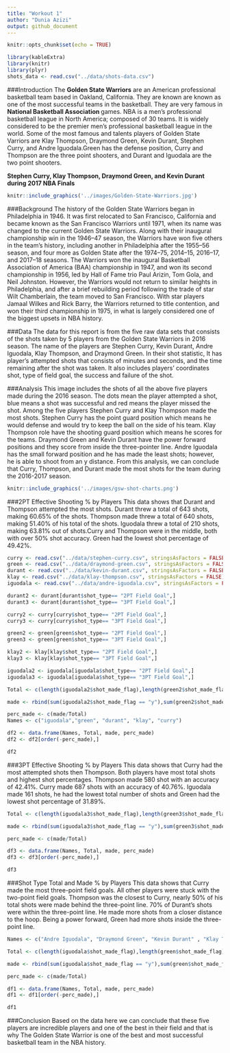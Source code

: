 ```yaml
---
title: "Workout 1"
author: "Dunia Azizi"
output: github_document
---
```

```r
knitr::opts_chunk$set(echo = TRUE)
```

```r
library(kableExtra)
library(knitr)
library(plyr)
shots_data <- read.csv("../data/shots-data.csv")
```
###Introduction
The **Golden State Warriors** are an American professional basketball team based in Oakland, California. They are known are known as one of the most successful teams in the basketball. They are very famous in **National Basketball Association ** games. NBA is a men's professional basketball league in North America; composed of 30 teams. It is widely considered to be the premier men's professional basketball league in the world. Some of the most famous and talents players of Golden State Varriors are Klay Thompson, Draymond Green, Kevin Durant, Stephen Curry, and Andre Iguodala.Green has the defense position, Curry and Thompson are the three point shooters, and Durant and Iguodala are the two point shooters.

**Stephen Curry, Klay Thompson, Draymond Green, and Kevin Durant during 2017 NBA Finals**
```r
knitr::include_graphics('../images/Golden-State-Warriors.jpg')
```

###Background
The history of the Golden State Warriors began in Philadelphia in 1946. It was first relocated to San Francisco, California and became known as the San Francisco Warriors until 1971, when its name was changed to the current Golden State Warriors. Along with their inaugural championship win in the 1946–47 season, the Warriors have won five others in the team's history, including another in Philadelphia after the 1955–56 season, and four more as Golden State after the 1974–75, 2014–15, 2016–17, and 2017–18 seasons. The Warriors won the inaugural Basketball Association of America (BAA) championship in 1947, and won its second championship in 1956, led by Hall of Fame trio Paul Arizin, Tom Gola, and Neil Johnston. However, the Warriors would not return to similar heights in Philadelphia, and after a brief rebuilding period following the trade of star Wilt Chamberlain, the team moved to San Francisco. With star players Jamaal Wilkes and Rick Barry, the Warriors returned to title contention, and won their third championship in 1975, in what is largely considered one of the biggest upsets in NBA history.

###Data
The data for this report is from the five raw data sets that consists of the shots taken by 5 players from the Golden State Warriors in 2016 season. The name of the players are Stephen Curry, Kevin Durant, Andre Iguodala, Klay Thompson, and Draymond Green. In their shot statistic, It has player’s attempted shots that consists of minutes and seconds, and the time remaining after the shot was taken. It also includes players’ coordinates shot, type of field goal, the success and failure of the shot.

###Analysis
This image includes the shots of all the above five players made during the 2016 season.  The dots mean the player attempted a shot, blue means a shot was successful and red means the player missed the shot. Among the five players Stephen Curry and Klay Thompson made the most shots. Stephen Curry has the point guard position which means he would defense and would try to keep the ball on the side of his team. Klay Thompson role have the shooting guard position which means he scores for the teams. Draymond Green and Kevin Durant have the power forward positions and they score from inside the three-pointer line. Andre Iguodala has the small forward position and he has made the least shots; however, he is able to shoot from an y distance. From this analysis, we can conclude that Curry, Thompson, and Durant made the most shots for the team during the 2016-2017 season. 

```r
knitr::include_graphics('../images/gsw-shot-charts.png')
```

###2PT Effective Shooting % by Players
This data shows that Durant and Thompson attempted the most shots. Durant threw a total of 643 shots, making 60.65% of the shots. Thompson made threw a total of 640 shots, making 51.40% of his total of the shots. Iguodala threw a total of 210 shots, making  63.81% out of shots.Curry and Thompson were in the middle, both with over 50% shot accuracy. Green had the lowest shot percentage of 49.42%.
```r
curry <- read.csv("../data/stephen-curry.csv", stringsAsFactors = FALSE)
green <- read.csv("../data/draymond-green.csv", stringsAsFactors = FALSE)
durant <- read.csv("../data/kevin-durant.csv", stringsAsFactors = FALSE)
klay <- read.csv("../data/klay-thompson.csv", stringsAsFactors = FALSE)
iguodala <- read.csv("../data/andre-iguodala.csv", stringsAsFactors = FALSE)

durant2 <- durant[durant$shot_type== "2PT Field Goal",]
durant3 <- durant[durant$shot_type== "3PT Field Goal",]

curry2 <- curry[curry$shot_type== "2PT Field Goal",]
curry3 <- curry[curry$shot_type== "3PT Field Goal",]

green2 <- green[green$shot_type== "2PT Field Goal",]
green3 <- green[green$shot_type== "3PT Field Goal",]

klay2 <- klay[klay$shot_type== "2PT Field Goal",]
klay3 <- klay[klay$shot_type== "3PT Field Goal",]

iguodala2 <- iguodala[iguodala$shot_type== "2PT Field Goal",]
iguodala3 <- iguodala[iguodala$shot_type== "3PT Field Goal",]
```
```r
Total <- c(length(iguodala2$shot_made_flag),length(green2$shot_made_flag),length(durant2$shot_made_flag),length(klay2$shot_made_flag),length(curry2$shot_made_flag))

made <- rbind(sum(iguodala2$shot_made_flag == "y"),sum(green2$shot_made_flag == "y"),sum(durant2$shot_made_flag == "y"),sum(klay2$shot_made_flag == "y"),sum(curry2$shot_made_flag == "y"))

perc_made <- c(made/Total)
Names <- c("iguodala","green", "durant", "klay", "curry")

df2 <- data.frame(Names, Total, made, perc_made)
df2 <- df2[order(-perc_made),]
```

```r
df2
```  

###3PT Effective Shooting % by Players
This data shows that Curry had the most attempted shots then Thompson. Both players have most total shots and highest shot percentages. Thompson made 580 shot with an accuracy of 42.41%. Curry made 687 shots with an accuracy of 40.76%. Iguodala made 161 shots, he had the lowest total number of shots and Green had the lowest shot percentage of 31.89%. 
```r
Total <- c(length(iguodala3$shot_made_flag),length(green3$shot_made_flag),length(durant3$shot_made_flag),length(klay3$shot_made_flag),length(curry3$shot_made_flag))

made <- rbind(sum(iguodala3$shot_made_flag == "y"),sum(green3$shot_made_flag == "y"),sum(durant3$shot_made_flag == "y"),sum(klay3$shot_made_flag == "y"),sum(curry3$shot_made_flag == "y"))

perc_made <- c(made/Total)

df3 <- data.frame(Names, Total, made, perc_made)
df3 <- df3[order(-perc_made),]
```

```r
df3
```  

###Shot Type Total and Made % by Players
This data shows that Curry made the most three-point field goals. All other players were stuck with the two-point field goals. Thompson was the closest to Curry, nearly 50% of his total shots were made behind the three-point line.  70% of Durant’s shots were within the three-point line. He made more shots from a closer distance to the hoop. Being a power forward, Green had more shots inside the three-point line.

```r
Names <- c("Andre Iguodala", "Draymond Green", "Kevin Durant" , "Klay Thompson", " Stephen Curry")

Total <- c(length(iguodala$shot_made_flag),length(green$shot_made_flag),length(durant$shot_made_flag),length(klay$shot_made_flag),length(curry$shot_made_flag))

made <- rbind(sum(iguodala$shot_made_flag == "y"),sum(green$shot_made_flag == "y"),sum(durant$shot_made_flag == "y"),sum(klay$shot_made_flag == "y"),sum(curry$shot_made_flag == "y"))

perc_made <- c(made/Total)

df1 <- data.frame(Names, Total, made, perc_made)
df1 <- df1[order(-perc_made),]
```

```r
df1
```  

###Conclusion
Based on the data here we can conclude that these five players are incredible players and one of the best in their field and that is why The Golden State Warrior is one of the best and most successful basketball team in the NBA history. 


